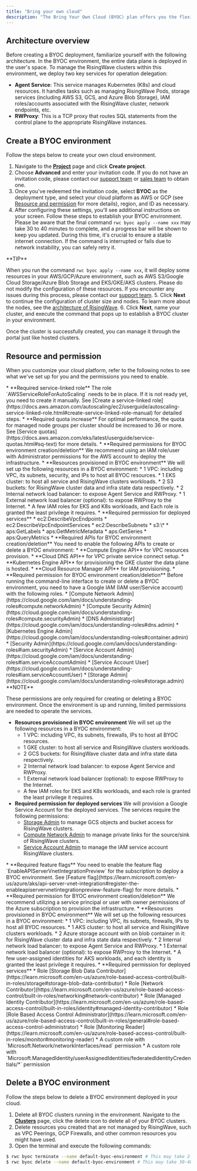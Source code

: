 ```yaml
---
title: "Bring your own cloud"
description: "The Bring Your Own Cloud (BYOC) plan offers you the flexibility to tailor your cloud infrastructure instead of depending on a hosted service. It allows you to utilize the advantages of your chosen cloud provider, maintain full control over your environment, and adjust configurations to suit your specific needs. This guide outlines the services that RisingWave deploys in a BYOC environment and walks you through the process of enabling BYOC in a step-by-step manner."
---
```


## Architecture overview

Before creating a BYOC deployment, familiarize yourself with the following architecture. In the BYOC environment, the entire data plane is deployed in the user's space. To manage the RisingWave clusters within this environment, we deploy two key services for operation delegation:

* **Agent Service**: This service manages Kubernetes (K8s) and cloud resources. It handles tasks such as managing RisingWave Pods, storage services (including AWS S3, GCS, and Azure Blob Storage), IAM roles/accounts associated with the RisingWave cluster, network endpoints, etc.
* **RWProxy**: This is a TCP proxy that routes SQL statements from the control plane to the appropriate RisingWave instances.

## Create a BYOC environment

Follow the steps below to create your own cloud environment.

1. Navigate to the [**Project**](https://cloud.risingwave.com/project/home/) page and click **Create project**.
2. Choose **Advanced** and enter your invitation code. If you do not have an invitation code, please contact our [support team](mailto:cloud-support@risingwave-labs.com) or [sales team](mailto:sales@risingwave-labs.com) to obtain one.
3. Once you've redeemed the invitation code, select **BYOC** as the deployment type, and select your cloud platform as AWS or GCP (see [Resource and permission](#resource-and-permission) for more details), region, and ID as necessary.
4. After configuring these settings, you'll see additional instructions on your screen. Follow these steps to establish your BYOC environment. Please be aware that the final command `rwc byoc apply --name xxx` may take 30 to 40 minutes to complete, and a progress bar will be shown to keep you updated. During this time, it's crucial to ensure a stable internet connection. If the command is interrupted or fails due to network instability, you can safely retry it.
<Tip>
**TIP**

When you run the command `rwc byoc apply --name xxx`, it will deploy some resources in your AWS/GCP/Azure environment, such as AWS S3/Google Cloud Storage/Azure Blob Storage and EKS/GKE/AKS clusters. Please do not modify the configuration of these resources. If you encounter any issues during this process, please contact our [support team](mailto:cloud-support@risingwave-labs.com).
</Tip>
5. Click **Next** to continue the configuration of cluster size and nodes. To learn more about the nodes, see the [architecture of RisingWave](/docs/current/architecture/).
6. Click **Next**, name your cluster, and execute the command that pops up to establish a BYOC cluster in your environment.

Once the cluster is successfully created, you can manage it through the portal just like hosted clusters.

## Resource and permission

When you customize your cloud platform, refer to the following notes to see what we've set up for you and the permissions you need to enable.

<Tabs>
<Tab title="AWS">
* **Required service-linked role**
The role `AWSServiceRoleForAutoScaling` needs to be in place. If it is not ready yet, you need to create it manually. See [Create a service-linked role](https://docs.aws.amazon.com/autoscaling/ec2/userguide/autoscaling-service-linked-role.html#create-service-linked-role-manual) for detailed steps.
* **Required quota increase**
For optimal performance, the quota for managed node groups per cluster should be increased to 36 or more. See [Service quotas](https://docs.aws.amazon.com/eks/latest/userguide/service-quotas.html#sq-text) for more details.
* **Required permissions for BYOC environment creation/deletion**
We recommend using an IAM role/user with Administrator permissions for the AWS account to deploy the infrastructure.
* **Resources provisioned in BYOC environment**
We will set up the following resources in a BYOC environment:
   * 1 VPC: including VPC, its subnets, security, and IPs to host all BYOC resources.
   * 1 EKS cluster: to host all service and RisingWave clusters workloads.
   * 2 S3 buckets: for RisingWave cluster data and infra state data respectively.
   * 2 Internal network load balancer: to expose Agent Service and RWProxy.
   * 1 External network load balancer (optional): to expose RWProxy to the Internet.
   * A few IAM roles for EKS and K8s workloads, and Each role is granted the least privilege it requires.
* **Required permission for deployed services**
   * ec2:DescribeVpcEndpoints
   * ec2:DescribeVpcEndpointServices
   * ec2:DescribeSubnets
   * s3:\*
   * aps:GetLabels
   * aps:GetMetricMetadata
   * aps:GetSeries
   * aps:QueryMetrics

</Tab>
<Tab title="GCP">
* **Required APIs for BYOC environment creation/deletion**
You need to enable the following APIs to create or delete a BYOC environment:
   * **Compute Engine API** for VPC resources provision.
   * **Cloud DNS API** for VPC private service connect setup.
   * **Kubernetes Engine API** for provisioning the GKE cluster the data plane is hosted.
   * **Cloud Resource Manager API** for IAM provisioning.
* **Required permission for BYOC environment creation/deletion**
Before running the command-line interface to create or delete a BYOC environment, you need to have a Google IAM (IAM user/Service account) with the following roles.
   * [Compute Network Admin](https://cloud.google.com/iam/docs/understanding-roles#compute.networkAdmin)
   * [Compute Security Admin](https://cloud.google.com/iam/docs/understanding-roles#compute.securityAdmin)
   * [DNS Administrator](https://cloud.google.com/iam/docs/understanding-roles#dns.admin)
   * [Kubernetes Engine Admin](https://cloud.google.com/iam/docs/understanding-roles#container.admin)
   * [Security Admin](https://cloud.google.com/iam/docs/understanding-roles#iam.securityAdmin)
   * [Service Account Admin](https://cloud.google.com/iam/docs/understanding-roles#iam.serviceAccountAdmin)
   * [Service Account User](https://cloud.google.com/iam/docs/understanding-roles#iam.serviceAccountUser)
   * [Storage Admin](https://cloud.google.com/iam/docs/understanding-roles#storage.admin)
<Info>
**NOTE**

These permissions are only required for creating or deleting a BYOC environment. Once the environment is up and running, limited permissions are needed to operate the services.
</Info>
* **Resources provisioned in BYOC environment**
We will set up the following resources in a BYOC environment:
   * 1 VPC: including VPC, its subnets, firewalls, IPs to host all BYOC resources.
   * 1 GKE cluster: to host all service and RisingWave clusters workloads.
   * 2 GCS buckets: for RisingWave cluster data and infra state data respectively.
   * 2 Internal network load balancer: to expose Agent Service and RWProxy.
   * 1 External network load balancer (optional): to expose RWProxy to the Internet.
   * A few IAM roles for EKS and K8s workloads, and each role is granted the least privilege it requires.
* **Required permission for deployed services**
We will provision a Google Service Account for the deployed services. The services require the following permissions:
   * [Storage Admin](https://cloud.google.com/iam/docs/understanding-roles#storage.admin) to manage GCS objects and bucket access for RisingWave clusters.
   * [Compute Network Admin](https://cloud.google.com/iam/docs/understanding-roles#compute.networkAdmin) to manage private links for the source/sink of RisingWave clusters.
   * [Service Account Admin](https://cloud.google.com/iam/docs/understanding-roles#iam.serviceAccountAdmin) to manage the IAM service account RisingWave clusters.
</Tab>
<Tab title="Azure">
* **Required feature flags**
You need to enable the feature flag `EnableAPIServerVnetIntegrationPreview` for the subscription to deploy a BYOC environment. See [Feature flag](https://learn.microsoft.com/en-us/azure/aks/api-server-vnet-integration#register-the-enableapiservervnetintegrationpreview-feature-flag) for more details.
* **Required permission for BYOC environment creation/deletion**
We recommend utilizing a service principal or user with owner permissions of the Azure subscription to provision the infrastructure.
* **Resources provisioned in BYOC environment**
We will set up the following resources in a BYOC environment:
   * 1 VPC: including VPC, its subnets, firewalls, IPs to host all BYOC resources.
   * 1 AKS cluster: to host all service and RisingWave clusters workloads.
   * 2 Azure storage account with on blob container in it: for RisingWave cluster data and infra state data respectively.
   * 2 Internal network load balancer: to expose Agent Service and RWProxy.
   * 1 External network load balancer (optional): to expose RWProxy to the Internet.
   * A few user-assigned identities for AKS workloads, and each identity is granted the least privilege it requires.
* **Required permission for deployed services**
   * Role [Storage Blob Data Contributor](https://learn.microsoft.com/en-us/azure/role-based-access-control/built-in-roles/storage#storage-blob-data-contributor)
   * Role [Network Contributor](https://learn.microsoft.com/en-us/azure/role-based-access-control/built-in-roles/networking#network-contributor)
   * Role [Managed Identity Contributor](https://learn.microsoft.com/en-us/azure/role-based-access-control/built-in-roles/identity#managed-identity-contributor)
   * Role [Role Based Access Control Administrator](https://learn.microsoft.com/en-us/azure/role-based-access-control/built-in-roles/general#role-based-access-control-administrator)
   * Role [Monitoring Reader](https://learn.microsoft.com/en-us/azure/role-based-access-control/built-in-roles/monitor#monitoring-reader)
   * A custom role with `Microsoft.Network/networkInterfaces/read` permission
   * A custom role with `Microsoft.ManagedIdentity/userAssignedIdentities/federatedIdentityCredentials/*` permission
</Tab>
</Tabs>


## Delete a BYOC environment

Follow the steps below to delete a BYOC environment deployed in your cloud.

1. Delete all BYOC clusters running in the environment. Navigate to the [**Clusters**](https://cloud.risingwave.com/clusters/) page, click the delete icon to delete all of your BYOC clusters.
2. Delete resources you created that are not managed by RisingWave, such as VPC Peerings, GCP Firewalls, and other common resources you might have used.
3. Open the terminal and execute the following commands:

```bash
$ rwc byoc terminate --name default-byoc-environment # This may take 2-3 minutes.
$ rwc byoc delete --name default-byoc-environment # This may take 30-40 minutes.
```
